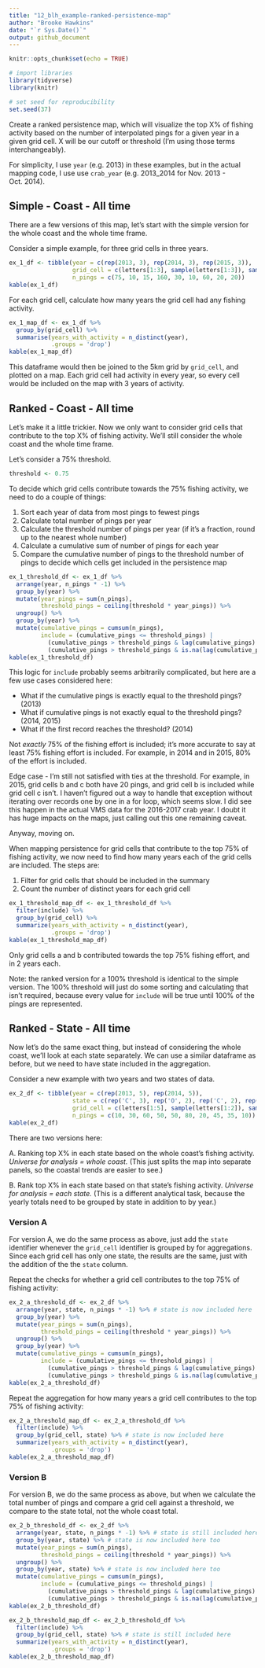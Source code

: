 ```yaml
---
title: "12_blh_example-ranked-persistence-map"
author: "Brooke Hawkins"
date: "`r Sys.Date()`"
output: github_document
---
```


```r
knitr::opts_chunk$set(echo = TRUE)

# import libraries
library(tidyverse)
library(knitr)

# set seed for reproducibility
set.seed(37)
```

Create a ranked persistence map, which will visualize the top X% of fishing activity based on the number of interpolated pings for a given year in a given grid cell. X will be our cutoff or threshold (I'm using those terms interchangeably).

For simplicity, I use `year` (e.g. 2013) in these examples, but in the actual mapping code, I use use `crab_year` (e.g. 2013_2014 for Nov. 2013 - Oct. 2014).

## Simple - Coast - All time

There are a few versions of this map, let's start with the simple version for the whole coast and the whole time frame.

Consider a simple example, for three grid cells in three years.

```r
ex_1_df <- tibble(year = c(rep(2013, 3), rep(2014, 3), rep(2015, 3)),
                  grid_cell = c(letters[1:3], sample(letters[1:3]), sample(letters[1:3])),
                  n_pings = c(75, 10, 15, 160, 30, 10, 60, 20, 20))
kable(ex_1_df)
```

For each grid cell, calculate how many years the grid cell had any fishing activity.

```r
ex_1_map_df <- ex_1_df %>%
  group_by(grid_cell) %>%
  summarise(years_with_activity = n_distinct(year),
            .groups = 'drop')
kable(ex_1_map_df)
```

This dataframe would then be joined to the 5km grid by `grid_cell`, and plotted on a map. Each grid cell had activity in every year, so every cell would be included on the map with 3 years of activity.

## Ranked - Coast - All time

Let's make it a little trickier. Now we only want to consider grid cells that contribute to the top X% of fishing activity. We'll still consider the whole coast and the whole time frame.

Let's consider a 75% threshold.

```r
threshold <- 0.75
```

To decide which grid cells contribute towards the 75% fishing activity, we need to do a couple of things:

1.  Sort each year of data from most pings to fewest pings
2.  Calculate total number of pings per year
3.  Calculate the threshold number of pings per year (if it's a fraction, round up to the nearest whole number)
4.  Calculate a cumulative sum of number of pings for each year
5.  Compare the cumulative number of pings to the threshold number of pings to decide which cells get included in the persistence map

```r
ex_1_threshold_df <- ex_1_df %>%
  arrange(year, n_pings * -1) %>%
  group_by(year) %>% 
  mutate(year_pings = sum(n_pings),
         threshold_pings = ceiling(threshold * year_pings)) %>%
  ungroup() %>%
  group_by(year) %>% 
  mutate(cumulative_pings = cumsum(n_pings),
         include = (cumulative_pings <= threshold_pings) | 
           (cumulative_pings > threshold_pings & lag(cumulative_pings) < threshold_pings) | 
           (cumulative_pings > threshold_pings & is.na(lag(cumulative_pings) < threshold_pings)))
kable(ex_1_threshold_df)
```

This logic for `include` probably seems arbitrarily complicated, but here are a few use cases considered here:

-   What if the cumulative pings is exactly equal to the threshold pings? (2013)
-   What if cumulative pings is not exactly equal to the threshold pings? (2014, 2015)
-   What if the first record reaches the threshold? (2014)

Not *exactly* 75% of the fishing effort is included; it's more accurate to say at least 75% fishing effort is included. For example, in 2014 and in 2015, 80% of the effort is included.

Edge case - I'm still not satisfied with ties at the threshold. For example, in 2015, grid cells b and c both have 20 pings, and grid cell b is included while grid cell c isn't. I haven't figured out a way to handle that exception without iterating over records one by one in a for loop, which seems slow. I did see this happen in the actual VMS data for the 2016-2017 crab year. I doubt it has huge impacts on the maps, just calling out this one remaining caveat.

Anyway, moving on.

When mapping persistence for grid cells that contribute to the top 75% of fishing activity, we now need to find how many years each of the grid cells are included. The steps are:

1.  Filter for grid cells that should be included in the summary
2.  Count the number of distinct years for each grid cell

```r
ex_1_threshold_map_df <- ex_1_threshold_df %>%
  filter(include) %>%
  group_by(grid_cell) %>%
  summarize(years_with_activity = n_distinct(year),
            .groups = 'drop')
kable(ex_1_threshold_map_df)
```

Only grid cells a and b contributed towards the top 75% fishing effort, and in 2 years each.

Note: the ranked version for a 100% threshold is identical to the simple version. The 100% threshold will just do some sorting and calculating that isn't required, because every value for `include` will be true until 100% of the pings are represented.

## Ranked - State - All time

Now let's do the same exact thing, but instead of considering the whole coast, we'll look at each state separately. We can use a similar dataframe as before, but we need to have state included in the aggregation.

Consider a new example with two years and two states of data.

```r
ex_2_df <- tibble(year = c(rep(2013, 5), rep(2014, 5)),
                  state = c(rep('C', 3), rep('O', 2), rep('C', 2), rep('O', 3)),
                  grid_cell = c(letters[1:5], sample(letters[1:2]), sample(letters[4:6])),
                  n_pings = c(10, 30, 60, 50, 50, 80, 20, 45, 35, 10))
kable(ex_2_df)
```

There are two versions here:

A. Ranking top X% in each state based on the whole coast's fishing activity. *Universe for analysis = whole coast.* (This just splits the map into separate panels, so the coastal trends are easier to see.)

B. Rank top X% in each state based on that state's fishing activity. *Universe for analysis = each state.* (This is a different analytical task, because the yearly totals need to be grouped by state in addition to by year.)

### Version A

For version A, we do the same process as above, just add the `state` identifier whenever the `grid_cell` identifier is grouped by for aggregations. Since each grid cell has only one state, the results are the same, just with the addition of the the `state` column.

Repeat the checks for whether a grid cell contributes to the top 75% of fishing activity:

```r
ex_2_a_threshold_df <- ex_2_df %>%
  arrange(year, state, n_pings * -1) %>% # state is now included here
  group_by(year) %>%
  mutate(year_pings = sum(n_pings),
         threshold_pings = ceiling(threshold * year_pings)) %>%
  ungroup() %>%
  group_by(year) %>%
  mutate(cumulative_pings = cumsum(n_pings),
         include = (cumulative_pings <= threshold_pings) |
           (cumulative_pings > threshold_pings & lag(cumulative_pings) < threshold_pings) |
           (cumulative_pings > threshold_pings & is.na(lag(cumulative_pings) < threshold_pings)))
kable(ex_2_a_threshold_df)
```

Repeat the aggregation for how many years a grid cell contributes to the top 75% of fishing activity:

```r
ex_2_a_threshold_map_df <- ex_2_a_threshold_df %>%
  filter(include) %>%
  group_by(grid_cell, state) %>% # state is now included here
  summarize(years_with_activity = n_distinct(year),
            .groups = 'drop')
kable(ex_2_a_threshold_map_df)
```

### Version B

For version B, we do the same process as above, but when we calculate the total number of pings and compare a grid cell against a threshold, we compare to the state total, not the whole coast total.

```r
ex_2_b_threshold_df <- ex_2_df %>%
  arrange(year, state, n_pings * -1) %>% # state is still included here
  group_by(year, state) %>% # state is now included here too
  mutate(year_pings = sum(n_pings),
         threshold_pings = ceiling(threshold * year_pings)) %>%
  ungroup() %>%
  group_by(year, state) %>% # state is now included here too
  mutate(cumulative_pings = cumsum(n_pings),
         include = (cumulative_pings <= threshold_pings) |
           (cumulative_pings > threshold_pings & lag(cumulative_pings) < threshold_pings) |
           (cumulative_pings > threshold_pings & is.na(lag(cumulative_pings) < threshold_pings)))
kable(ex_2_b_threshold_df)
```

```r
ex_2_b_threshold_map_df <- ex_2_b_threshold_df %>%
  filter(include) %>%
  group_by(grid_cell, state) %>% # state is still included here
  summarize(years_with_activity = n_distinct(year),
            .groups = 'drop')
kable(ex_2_b_threshold_map_df)
```
